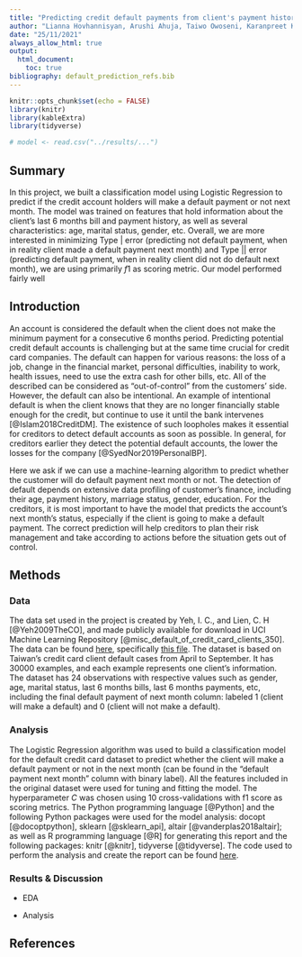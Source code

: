 ```yaml
---
title: "Predicting credit default payments from client's payment history"
author: "Lianna Hovhannisyan, Arushi Ahuja, Taiwo Owoseni, Karanpreet Kaur"
date: "25/11/2021"
always_allow_html: true
output:
  html_document:
    toc: true
bibliography: default_prediction_refs.bib
---
```


```r
knitr::opts_chunk$set(echo = FALSE)
library(knitr)
library(kableExtra)
library(tidyverse)
```

```r
# model <- read.csv("../results/...")
```

## Summary

In this project, we built a classification model using Logistic Regression to predict if the credit account holders will make a default payment or not next month. The model was trained on features that hold information about the client's last 6 months bill and payment history, as well as several characteristics: age, marital status, gender, etc. Overall, we are more interested in minimizing Type | error (predicting not default payment, when in reality client made a default payment next month) and Type || error (predicting default payment, when in reality client did not do default next month), we are using primarily $f1$ as scoring metric. Our model performed fairly well

## Introduction

An account is considered the default when the client does not make the minimum payment for a consecutive 6 months period. Predicting potential credit default accounts is challenging but at the same time crucial for credit card companies. The default can happen for various reasons: the loss of a job, change in the financial market, personal difficulties, inability to work, health issues, need to use the extra cash for other bills, etc. All of the described can be considered as "out-of-control" from the customers' side. However, the default can also be intentional. An example of intentional default is when the client knows that they are no longer financially stable enough for the credit, but continue to use it until the bank intervenes [@Islam2018CreditDM]. The existence of such loopholes makes it essential for creditors to detect default accounts as soon as possible. In general, for creditors earlier they detect the potential default accounts, the lower the losses for the company [@SyedNor2019PersonalBP].

Here we ask if we can use a machine-learning algorithm to predict whether the customer will do default payment next month or not. The detection of default depends on extensive data profiling of customer's finance, including their age, payment history, marriage status, gender, education. For the creditors, it is most important to have the model that predicts the account's next month's status, especially if the client is going to make a default payment. The correct prediction will help creditors to plan their risk management and take according to actions before the situation gets out of control.

## Methods

### Data

The data set used in the project is created by Yeh, I. C., and Lien, C. H [@Yeh2009TheCO], and made publicly available for download in UCI Machine Learning Repository [@misc_default_of_credit_card_clients_350]. The data can be found [here](<https://archive-beta.ics.uci.edu/ml/datasets/default+of+credit+card+clients>), specifically [this file](<https://archive.ics.uci.edu/ml/machine-learning-databases/00350/default%20of%20credit%20card%20clients.xls>). The dataset is based on Taiwan's credit card client default cases from April to September. It has 30000 examples, and each example represents one client's information. The dataset has 24 observations with respective values such as gender, age, marital status, last 6 months bills, last 6 months payments, etc, including the final default payment of next month column: labeled 1 (client will make a default) and 0 (client will not make a default).   

### Analysis

The Logistic Regression algorithm was used to build a classification model for the default credit card dataset to predict whether the client will make a default payment or not in the next month (can be found in the "default payment next month" column with binary label). All the features included in the original dataset were used for tuning and fitting the model. The hyperparameter $C$ was chosen using 10 cross-validations with f1 score as scoring metrics. The Python programming language [@Python] and the following Python packages were used for the model analysis: docopt [@docoptpython], sklearn [@sklearn_api], altair [@vanderplas2018altair]; as well as R programming language [@R] for generating this report and the following packages: knitr [@knitr], tidyverse [@tidyverse]. The code used to perform the analysis and create the report can be found [here](https://github.com/UBC-MDS/credit_default_prediction).

### Results & Discussion

-   EDA

- Analysis

## References
